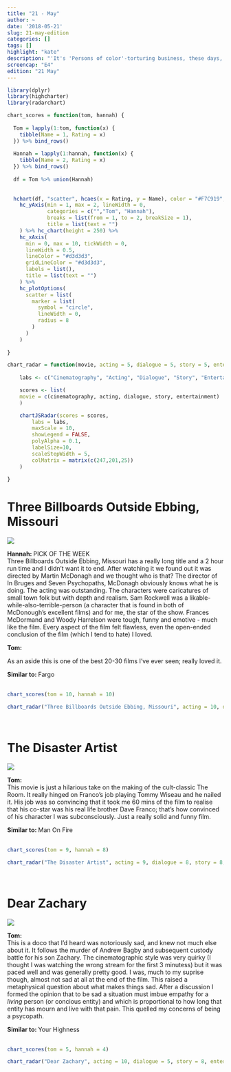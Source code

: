 ```yaml
---
title: "21 - May"
author: ~
date: '2018-05-21'
slug: 21-may-edition
categories: []
tags: []
highlight: "kate"
description: "'It's 'Persons of color'-torturing business, these days, if you want to know. And I didn't torture nobody.' - Dixon"
screencap: "E4"
edition: "21 May"
---
```


```r
library(dplyr)
library(highcharter)
library(radarchart)

chart_scores = function(tom, hannah) {
  
  Tom = lapply(1:tom, function(x) {
    tibble(Name = 1, Rating = x)
  }) %>% bind_rows()
  
  Hannah = lapply(1:hannah, function(x) {
    tibble(Name = 2, Rating = x)
  }) %>% bind_rows()
  
  df = Tom %>% union(Hannah)
  
  
  hchart(df, "scatter", hcaes(x = Rating, y = Name), color = "#F7C919", name = "Overall Rating") %>%
    hc_yAxis(min = 1, max = 2, lineWidth = 0,
             categories = c("","Tom", "Hannah"),
             breaks = list(from = 1, to = 2, breakSize = 1),
             title = list(text = "")
    ) %>% hc_chart(height = 250) %>%
    hc_xAxis(
      min = 0, max = 10, tickWidth = 0,
      lineWidth = 0.5, 
      lineColor = "#d3d3d3",
      gridLineColor = "#d3d3d3",
      labels = list(),
      title = list(text = "")
    ) %>%
    hc_plotOptions(
      scatter = list(
        marker = list(
          symbol = "circle",
          lineWidth = 0,
          radius = 8
        )
      )
    )
  
}

chart_radar = function(movie, acting = 5, dialogue = 5, story = 5, entertainment = 5, cinematography = 5) {
    
    labs <- c("Cinematography", "Acting", "Dialogue", "Story", "Entertainment")

    scores <- list(
    movie = c(cinematography, acting, dialogue, story, entertainment)
    )

    chartJSRadar(scores = scores,
        labs = labs,
        maxScale = 10,
        showLegend = FALSE,
        polyAlpha = 0.1,
        labelSize=10, 
        scaleStepWidth = 5,
        colMatrix = matrix(c(247,201,25))
    )
    
}
```

# Three Billboards Outside Ebbing, Missouri

<div class = "review">

<div class = "review-left">

![](/img/films/04/three-billboards.png)

<b> Hannah: </b> <span class="label upper outline error"> PICK OF THE WEEK </span> <br>
Three Billboards Outside Ebbing, Missouri has a really long title and a 2 hour run time and I didn't want it to end. After watching it we found out it was directed by Martin McDonagh and we thought who is that? The director of In Bruges and Seven Psychopaths, McDonagh obviously knows what he is doing. The acting was outstanding. The characters were caricatures of small town folk but with depth and realism. Sam Rockwell was a likable-while-also-terrible-person (a character that is found in both of McDonough's excellent films) and for me, the star of the show. Frances McDormand and Woody Harrelson were tough, funny and emotive - much like the film. Every aspect of the film felt flawless, even the open-ended conclusion of the film (which I tend to hate) I loved.

<b> Tom: </b>

As an aside this is one of the best 20-30 films I've ever seen; really loved it.


</div>

<div class = "review-right">

<b> Similar to: </b> Fargo <br> <br>
<div class="ratings">
```r
chart_scores(tom = 10, hannah = 10)
```
</div>

```r
chart_radar("Three Billboards Outside Ebbing, Missouri", acting = 10, dialogue = 9, story = 9, entertainment = 9, cinematography = 10)
```

</div>

</div>

<br>

# The Disaster Artist

<div class = "review">

<div class = "review-left">

![](/img/films/04/disaster-artist.png)

<b> Tom: </b> <br>
This movie is just a hilarious take on the making of the cult-classic The Room. It really hinged on Franco's job playing Tommy Wiseau and he nailed it. His job was so convincing that it took me 60 mins of the film to realise that his co-star was his real life brother Dave Franco; that's how convinced of his character I was subconsciously. Just a really solid and funny film.

</div>

<div class = "review-right">

<b> Similar to: </b> Man On Fire <br> <br>
<div class="ratings">
```r
chart_scores(tom = 9, hannah = 8)
```
</div>

```r
chart_radar("The Disaster Artist", acting = 9, dialogue = 8, story = 8, entertainment = 9, cinematography = 7)
```

</div>

</div>

<br>

# Dear Zachary

<div class = "review">

<div class = "review-left">

![](/img/films/04/dear-zachary.png)

<b> Tom: </b> <br>
This is a doco that I'd heard was notoriously sad, and knew not much else about it. It follows the murder of Andrew Bagby and subsequent custody battle for his son Zachary. The cinematographic style was very quirky (I thought I was watching the wrong stream for the first 3 minutess) but it was paced well and was generally pretty good. I was, much to my suprise though, almost not sad at all at the end of the film. This raised a metaphysical question about what makes things sad. After a discussion I formed the opinion that to be sad a situation must imbue empathy for a *living* person (or concious entity) and which is proportional to how long that entity has mourn and live with that pain. This quelled my concerns of being a psycopath.

</div>

<div class = "review-right">

<b> Similar to: </b> Your Highness <br> <br>
<div class="ratings">
```r
chart_scores(tom = 5, hannah = 4)
```
</div>

```r
chart_radar("Dear Zachary", acting = 10, dialogue = 5, story = 8, entertainment = 4, cinematography = 4)
```

</div>

</div>

<br>
